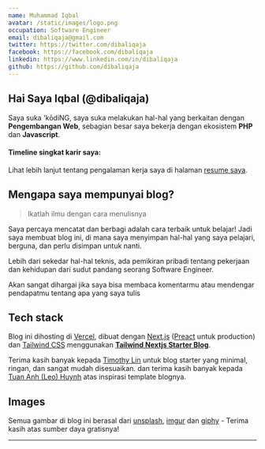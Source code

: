 ```yaml
---
name: Muhammad Iqbal
avatar: /static/images/logo.png
occupation: Software Engineer
email: dibaliqaja@gmail.com
twitter: https://twitter.com/dibaliqaja
facebook: https://facebook.com/dibaliqaja
linkedin: https://www.linkedin.com/in/dibaliqaja
github: https://github.com/dibaliqaja
---
```



## Hai <Twemoji emoji="waving hand" /> Saya Iqbal (@dibaliqaja)

Saya suka 'kōdiNG, saya suka melakukan hal-hal yang berkaitan dengan **Pengembangan Web**, sebagian besar saya bekerja dengan ekosistem **PHP** dan **Javascript**.

#### Timeline singkat karir saya:

<Timeline />

Lihat lebih lanjut tentang pengalaman kerja saya di halaman [resume saya](/resume).

## Mengapa saya mempunyai blog?

> Ikatlah ilmu dengan cara menulisnya

Saya percaya mencatat dan berbagi adalah cara terbaik untuk belajar! Jadi saya membuat blog ini, di mana saya menyimpan hal-hal yang saya pelajari, berguna, dan perlu disimpan untuk nanti.

Lebih dari sekedar hal-hal teknis, ada pemikiran pribadi tentang pekerjaan dan kehidupan dari sudut pandang seorang Software Engineer.

Akan sangat dihargai jika saya bisa membaca komentarmu atau mendengar pendapatmu tentang apa yang saya tulis <Twemoji emoji="clinking-beer-mugs" />

## Tech stack

Blog ini dihosting di [Vercel](https://vercel.com/), dibuat dengan [Next.js](https://nextjs.org/) ([Preact](https://preactjs.com/) untuk production) dan [Tailwind CSS](https://tailwindcss.com/) menggunakan [**Tailwind Nextjs Starter Blog**](https://github.com/timlrx/tailwind-nextjs-starter-blog).

Terima kasih banyak kepada [Timothy Lin](https://twitter.com/timlrxx) untuk blog starter yang minimal, ringan, dan sangat mudah disesuaikan. dan
terima kasih banyak kepada [Tuan Anh (Leo) Huynh](https://twitter.com/hta218_) atas inspirasi template blognya.

## Images

Semua gambar di blog ini berasal dari [unsplash](https://unsplash.com/), [imgur](https://imgur.com) dan [giphy](https://giphy.com/) - Terima kasih atas sumber daya gratisnya!

---

